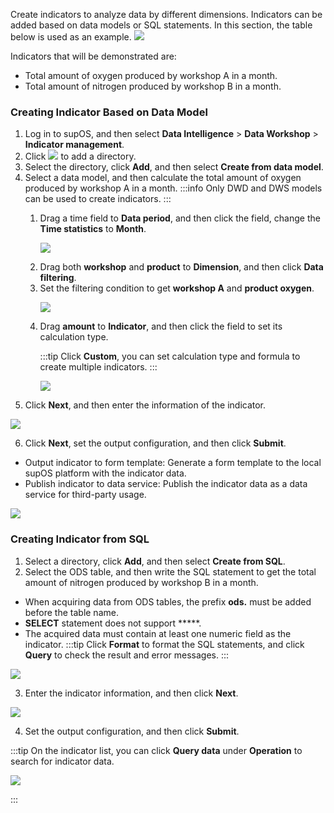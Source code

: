 Create indicators to analyze data by different dimensions. Indicators can be added based on data models or SQL statements.
In this section, the table below is used as an example.
![](https://wordpressfreezonex.oss-accelerate.aliyuncs.com/supDAM/36.png)

Indicators that will be demonstrated are:
- Total amount of oxygen produced by workshop A in a month.
- Total amount of nitrogen produced by workshop B in a month.

### Creating Indicator Based on Data Model
1. Log in to supOS, and then select **Data Intelligence** > **Data Workshop** > **Indicator management**.
2. Click ![](https://wordpressfreezonex.oss-accelerate.aliyuncs.com/supDAM/34.png) to add a directory.
3. Select the directory, click **Add**, and then select **Create from data model**.
4. Select a data model, and then calculate the total amount of oxygen produced by workshop A in a month.
:::info
Only DWD and DWS models can be used to create indicators.
:::

<ol>
<ol>
<li>Drag a time field to <b>Data period</b>, and then click the field, change the <b>Time statistics</b> to <b>Month</b>.

![](https://wordpressfreezonex.oss-accelerate.aliyuncs.com/supDAM/43.png)

</li>
<li>Drag both <b>workshop</b> and <b>product</b> to <b>Dimension</b>, and then click <b>Data filtering</b>.</li>
<li>Set the filtering condition to get <b>workshop A</b> and <b>product oxygen</b>.

![](https://wordpressfreezonex.oss-accelerate.aliyuncs.com/supDAM/44.png)

</li>
<li>Drag <b>amount</b> to <b>Indicator</b>, and then click the field to set its calculation type.

:::tip
Click **Custom**, you can set calculation type and formula to create multiple indicators.
:::

![](https://wordpressfreezonex.oss-accelerate.aliyuncs.com/supDAM/45.png)

</li>
</ol>
</ol>

5. Click **Next**, and then enter the information of the indicator.

![](https://wordpressfreezonex.oss-accelerate.aliyuncs.com/supDAM/46.png)

6. Click **Next**, set the output configuration, and then click **Submit**.
- Output indicator to form template: Generate a form template to the local supOS platform with the indicator data.
- Publish indicator to data service: Publish the indicator data as a data service for third-party usage.

![](https://wordpressfreezonex.oss-accelerate.aliyuncs.com/supDAM/47.png)

### Creating Indicator from SQL

1. Select a directory, click **Add**, and then select **Create from SQL**.
2. Select the ODS table, and then write the SQL statement to get the total amount of nitrogen produced by workshop B in a month.
- When acquiring data from ODS tables, the prefix **ods.** must be added before the table name.
- **SELECT** statement does not support *****.
- The acquired data must contain at least one numeric field as the indicator.
:::tip
Click **Format** to format the SQL statements, and click **Query** to check the result and error messages.
:::

![](https://wordpressfreezonex.oss-accelerate.aliyuncs.com/supDAM/48.png)

3. Enter the indicator information, and then click **Next**.

![](https://wordpressfreezonex.oss-accelerate.aliyuncs.com/supDAM/49.png)

4. Set the output configuration, and then click **Submit**.

:::tip
On the indicator list, you can click **Query data** under **Operation** to search for indicator data.

![](https://wordpressfreezonex.oss-accelerate.aliyuncs.com/supDAM/50.png)

:::